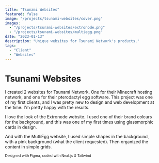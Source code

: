 ```yaml
---
title: "Tsunami Websites"
featured: false
image: "/projects/tsunami-websites/cover.png"
images:
  - "/projects/tsunami-websites/extronode.png"
  - "/projects/tsunami-websites/multiegg.png"
date: "2023-01-13"
description: "Unique websites for Tsunami Network's products."
tags:
  - "Client"
  - "Websites"
---
```


# Tsunami Websites

I created 2 websites for Tsunami Network. One for their Minecraft hosting network, and one for their pterodactyl egg software. This project was one of my first clients, and I was pretty new to design and web development at the time. I'm pretty happy with the results.

I love the look of the Extronode website. I used one of their brand colours for the background, and this was one of my first times using glassmorphic cards in design.

And with the MutliEgg website, I used simple shapes in the background, with a pink background (what the client requested). Then organized the content in simple grids.

<sub>Designed with Figma, coded with Next.js & Tailwind</sub>

